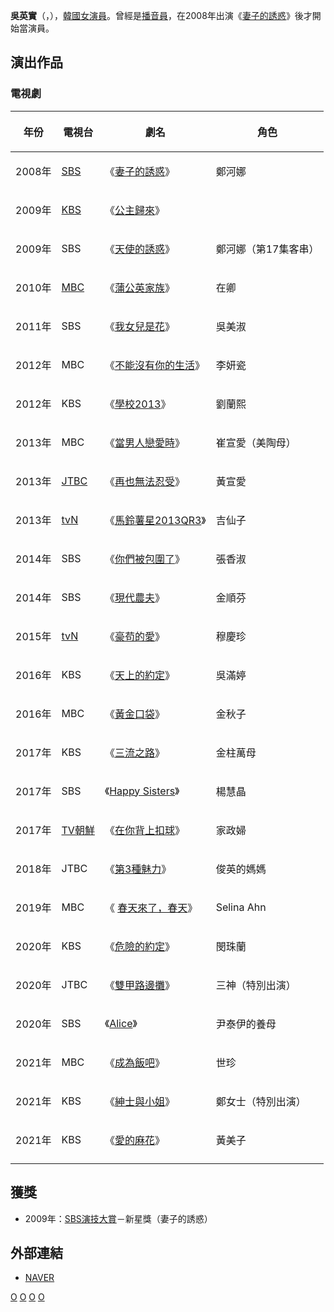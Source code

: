 {{unreferenced|time=2013-04-07T01:11:21+00:00}}
{{藝人
|姓名 = 吳英實
|類型 = 女演員
|圖片 = Oh Young-Sil from acrofan.jpg
|圖片尺寸 = 120px
|圖片簡介 =
|本名 =
|外文名 = 오영실
|外文 = ko
|羅馬拼音 =
|英文名 =
|暱稱 =
|其他藝名 =
|國籍 = {{KOR}}
|民族 =
|籍貫 =
|出生日期 = {{Birth date and age|1965|1|1}}
|出生地點 = {{KOR}}[[首爾特別市|首爾特別市]]
|逝世日期 =
|逝世地點 =
|職業 = [[演員|演員]]
|語言 = [[韓語|韓語]]
|教育程度 = [[弘益大學|弘益大學]]金屬工藝系學士
|宗教信仰 =
|配偶 = 
|兒女 = 2子
|父母 =
|出道地點 =
|出道作 =
|出道日期 = 1987年
|代表作 = 《[[妻子的誘惑|妻子的誘惑]]》
|活躍年代 =
|唱片公司 =
|經紀公司 =
|網站 =
|相關團體 =
|獎項 =
|IMDb =4654677
|現任成員 =
|過往成員 =
}}
'''吳英實'''（{{lang-ko|'''오영실'''}}，{{bd|1965年|1月1日}}），[[韓國|韓國]][[女演員|女演員]]。曾經是[[播音員|播音員]]，在2008年出演《[[妻子的誘惑|妻子的誘惑]]》後才開始當演員。

== 演出作品 ==
=== 電視劇 ===
{| class="wikitable" 
|-
! 年份
! 電視台
! 劇名
! 角色
|-
|2008年||[[SBS_(韓國)|SBS]]||《[[妻子的誘惑|妻子的誘惑]]》|| 鄭河娜
|-
|2009年||[[韓國放送公社|KBS]]||《[[公主歸來|公主歸來]]》||
|-
|2009年||SBS ||《[[天使的誘惑|天使的誘惑]]》|| 鄭河娜（第17集客串）
|-
|2010年||[[文化廣播_(韓國)|MBC]]||《[[蒲公英家族|蒲公英家族]]》|| 在卿
|-
|2011年||SBS ||《[[我女兒是花|我女兒是花]]》|| 吳美淑
|-
|2012年||MBC ||《[[不能沒有你的生活|不能沒有你的生活]]》|| 李妍瓷
|-
|2012年||KBS ||《[[學校2013|學校2013]]》|| 劉蘭熙
|-
|2013年||MBC ||《[[當男人戀愛時_(2013年電視劇)|當男人戀愛時]]》|| 崔宣愛（美陶母）
|-
|2013年||[[JTBC|JTBC]]||《[[再也無法忍受|再也無法忍受]]》|| 黃宣愛
|-
|2013年||[[tvN|tvN]]||《[[馬鈴薯星2013QR3|馬鈴薯星2013QR3]]》|| 吉仙子
|-
|2014年||SBS ||《[[你們被包圍了|你們被包圍了]]》|| 張香淑
|-
|2014年||SBS ||《[[現代農夫|現代農夫]]》|| 金順芬
|-
|2015年||[[tvN|tvN]]||《[[豪苟的愛|豪苟的愛]]》|| 穆慶珍
|-
|2016年||KBS ||《[[天上的約定|天上的約定]]》|| 吳滿婷
|-
|2016年||MBC ||《[[黃金口袋|黃金口袋]]》|| 金秋子
|-
|2017年||KBS ||《[[三流之路|三流之路]]》|| 金柱萬母
|-
|2017年||SBS ||《[[Happy_Sisters|Happy Sisters]]》|| 楊慧晶
|-
|2017年||[[TV朝鮮|TV朝鮮]]||《[[在你背上扣球|在你背上扣球]]》|| 家政婦
|-
|2018年||JTBC ||《[[第3種魅力|第3種魅力]]》|| 俊英的媽媽
|-
|2019年||MBC ||《 [[春天來了，春天|春天來了，春天]]》|| Selina Ahn
|-
|2020年||KBS ||《[[危險的約定|危險的約定]]》|| 閔珠蘭
|-
|2020年||JTBC ||《[[雙甲路邊攤|雙甲路邊攤]]》|| 三神（特別出演）
|-
|2020年||SBS ||《[[Alice_(韓國電視劇)|Alice]]》|| 尹泰伊的養母
|-
|2021年||MBC ||《[[成為飯吧|成為飯吧]]》|| 世珍
|-
|2021年||KBS ||《[[紳士與小姐|紳士與小姐]]》|| 鄭女士（特別出演）
|-
|2021年||KBS ||《[[愛的麻花|愛的麻花]]》|| 黃美子
|-
|}

== 獲獎 ==
*2009年：[[SBS演技大賞|SBS演技大賞]]－新星獎（妻子的誘惑）

== 外部連結 ==
*[http://people.search.naver.com/search.naver?where=nexearch&query=%EC%98%A4%EC%98%81%EC%8B%A4&sm=tab_etc&ie=utf8&key=PeopleService&os=111046 NAVER]{{Wayback|url=http://people.search.naver.com/search.naver?where=nexearch&query=%EC%98%A4%EC%98%81%EC%8B%A4&sm=tab_etc&ie=utf8&key=PeopleService&os=111046 |date=20160304084534 }}{{ko}}
{{KBS學校系列}}
[[Category:韓國電視女演員|O]]
[[Category:弘益大學校友|O]]
[[Category:首爾特別市出身人物|O]]
[[Category:吳姓|O]]